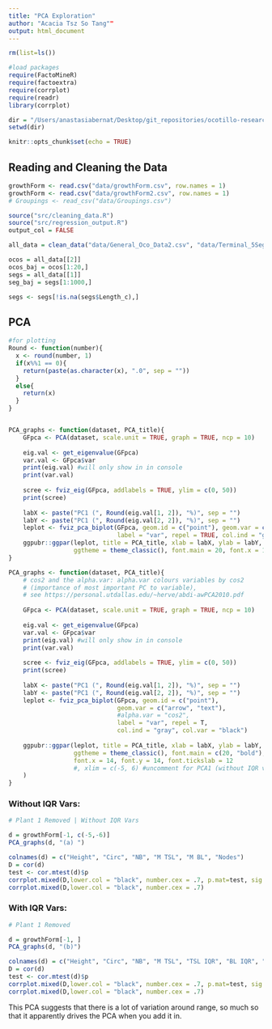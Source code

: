 ```yaml
---
title: "PCA Exploration"
author: "Acacia Tsz So Tang""
output: html_document
---
```


```r
rm(list=ls())

#load packages
require(FactoMineR)
require(factoextra)
require(corrplot)
require(readr)
library(corrplot)

dir = "/Users/anastasiabernat/Desktop/git_repositories/ocotillo-research/"
setwd(dir)

knitr::opts_chunk$set(echo = TRUE)
```

## Reading and Cleaning the Data

```r
growthForm <- read.csv("data/growthForm.csv", row.names = 1)
growthForm <- read.csv("data/growthForm2.csv", row.names = 1)
# Groupings <- read_csv("data/Groupings.csv")
```

```r
source("src/cleaning_data.R")
source("src/regression_output.R")
output_col = FALSE

all_data = clean_data("data/General_Oco_Data2.csv", "data/Terminal_5Segs.csv")

ocos = all_data[[2]]
ocos_baj = ocos[1:20,]
segs = all_data[[1]]
seg_baj = segs[1:1000,] 

segs <- segs[!is.na(segs$Length_c),]
```

## PCA 

```r
#for plotting
Round <- function(number){
  x <- round(number, 1)
  if(x%%1 == 0){
    return(paste(as.character(x), ".0", sep = ""))
  }
  else{
    return(x)
  }
}


PCA_graphs <- function(dataset, PCA_title){
    GFpca <- PCA(dataset, scale.unit = TRUE, graph = TRUE, ncp = 10)
    
    eig.val <- get_eigenvalue(GFpca)
    var.val <- GFpca$var
    print(eig.val) #will only show in in console
    print(var.val)
    
    scree <- fviz_eig(GFpca, addlabels = TRUE, ylim = c(0, 50))
    print(scree)
    
    labX <- paste("PC1 (", Round(eig.val[1, 2]), "%)", sep = "")
    labY <- paste("PC1 (", Round(eig.val[2, 2]), "%)", sep = "")
    leplot <- fviz_pca_biplot(GFpca, geom.id = c("point"), geom.var = c("arrow", "text"), 
                              label = "var", repel = TRUE, col.ind = "gray", col.var = "black")
    ggpubr::ggpar(leplot, title = PCA_title, xlab = labX, ylab = labY, 
                  ggtheme = theme_classic(), font.main = 20, font.x = 14, font.y = 14, font.tickslab = 12)
}
```

```r
PCA_graphs <- function(dataset, PCA_title){
    # cos2 and the alpha.var: alpha.var colours variables by cos2 
    # (importance of most important PC to variable), 
    # see https://personal.utdallas.edu/~herve/abdi-awPCA2010.pdf
  
    GFpca <- PCA(dataset, scale.unit = TRUE, graph = TRUE, ncp = 10)
    
    eig.val <- get_eigenvalue(GFpca)
    var.val <- GFpca$var
    print(eig.val) #will only show in in console
    print(var.val)
    
    scree <- fviz_eig(GFpca, addlabels = TRUE, ylim = c(0, 50))
    print(scree)
    
    labX <- paste("PC1 (", Round(eig.val[1, 2]), "%)", sep = "")
    labY <- paste("PC1 (", Round(eig.val[2, 2]), "%)", sep = "")
    leplot <- fviz_pca_biplot(GFpca, geom.id = c("point"), 
                              geom.var = c("arrow", "text"), 
                              #alpha.var = "cos2",
                              label = "var", repel = T, 
                              col.ind = "gray", col.var = "black")
    
    ggpubr::ggpar(leplot, title = PCA_title, xlab = labX, ylab = labY, 
                  ggtheme = theme_classic(), font.main = c(20, "bold"), 
                  font.x = 14, font.y = 14, font.tickslab = 12
                  #, xlim = c(-5, 6) #uncomment for PCA1 (without IQR vars)
    )
}
```

### Without IQR Vars:

```r
# Plant 1 Removed | Without IQR Vars

d = growthForm[-1, c(-5,-6)]
PCA_graphs(d, "(a) ")

colnames(d) = c("Height", "Circ", "NB", "M TSL", "M BL", "Nodes")
D = cor(d)
test <- cor.mtest(d)$p
corrplot.mixed(D,lower.col = "black", number.cex = .7, p.mat=test, sig.level=0.05)
corrplot.mixed(D,lower.col = "black", number.cex = .7)
```

### With IQR Vars:

```r
# Plant 1 Removed 

d = growthForm[-1, ]
PCA_graphs(d, "(b)")

colnames(d) = c("Height", "Circ", "NB", "M TSL", "TSL IQR", "BL IQR", "M BL", "Nodes")
D = cor(d)
test <- cor.mtest(d)$p
corrplot.mixed(D,lower.col = "black", number.cex = .7, p.mat=test, sig.level=0.05)
corrplot.mixed(D,lower.col = "black", number.cex = .7)
```

This PCA suggests that there is a lot of variation around range, so much so that it apparently drives the PCA when you add it in.

